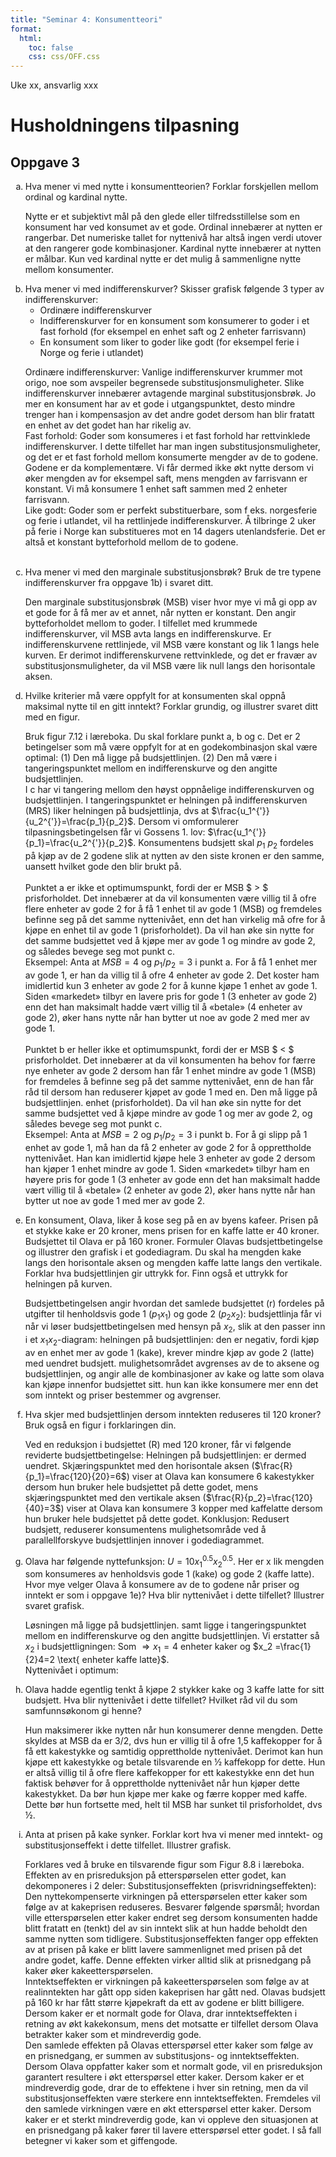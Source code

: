 ```yaml
---
title: "Seminar 4: Konsumentteori"
format:
  html:
    toc: false
    css: css/OFF.css
---
```


Uke xx, ansvarlig xxx

# Husholdningens tilpasning 

## Oppgave 3
a.
Hva mener vi med nytte i konsumentteorien? Forklar forskjellen mellom ordinal og
kardinal nytte.
<div class="sol">
Nytte er et subjektivt mål på den glede eller tilfredsstillelse som en
konsument har ved konsumet av et gode. Ordinal innebærer at nytten er rangerbar. Det
numeriske tallet for nyttenivå har altså ingen verdi utover at den rangerer gode
kombinasjoner. Kardinal nytte innebærer at nytten er målbar. Kun ved kardinal nytte
er det mulig å sammenligne nytte mellom konsumenter.
</div>
a.
Hva mener vi med indifferenskurver? Skisser grafisk følgende 3 typer av
indifferenskurver:
<ul>
  <li>Ordinære indifferenskurver</li>
  <li>Indifferenskurver for en konsument som konsumerer to goder i et fast forhold (for eksempel en enhet saft og 2 enheter farrisvann)</li>
  <li>En konsument som liker to goder like godt (for eksempel ferie i Norge og ferie i
utlandet)</li>
</ul>  
<div class="sol">
Ordinære indifferenskurver: Vanlige indifferenskurver krummer mot origo, noe som avspeiler begrensede
substitusjonsmuligheter. Slike indifferenskurver innebærer avtagende marginal
substitusjonsbrøk. Jo mer en konsument har av et gode i utgangspunktet, desto mindre
trenger han i kompensasjon av det andre godet dersom han blir fratatt en enhet av det
godet han har rikelig av.
<br>
Fast forhold: Goder som konsumeres i et fast forhold har rettvinklede indifferenskurver. I dette
tilfellet har man ingen substitusjonsmuligheter, og det er et fast forhold mellom
konsumerte mengder av de to godene. Godene er da komplementære. Vi får dermed
ikke økt nytte dersom vi øker mengden av for eksempel saft, mens mengden av
farrisvann er konstant. Vi må konsumere 1 enhet saft sammen med 2 enheter
farrisvann. 
<br>
Like godt: Goder som er perfekt substituerbare, som f eks. norgesferie og ferie i utlandet, vil ha
rettlinjede indifferenskurver. Å tilbringe 2 uker på ferie i Norge kan substitueres mot
en 14 dagers utenlandsferie. Det er altså et konstant bytteforhold mellom de to godene.
<br>
<br>
</div>
a.
Hva mener vi med den marginale substitusjonsbrøk? Bruk de tre typene
indifferenskurver fra oppgave 1b) i svaret ditt.
<div class="sol">
Den marginale substitusjonsbrøk (MSB) viser hvor mye vi må gi opp av
et gode for å få mer av et annet, når nytten er konstant. Den angir bytteforholdet
mellom to goder. I tilfellet med krummede indifferenskurver, vil MSB avta langs en
indifferenskurve. Er indifferenskurvene rettlinjede, vil MSB være konstant og lik 1
langs hele kurven. Er derimot indifferenskurvene rettvinklede, og det er fravær av
substitusjonsmuligheter, da vil MSB være lik null langs den horisontale aksen. 
</div>
a.
Hvilke kriterier må være oppfylt for at konsumenten skal oppnå maksimal nytte til en
gitt inntekt? Forklar grundig, og illustrer svaret ditt med en figur.
<div class="sol">
Bruk figur 7.12 i læreboka. Du skal forklare punkt a, b og c. Det er 2 betingelser som må være oppfylt for at en godekombinasjon skal være optimal: (1) Den må ligge på budsjettlinjen. (2) Den må være i tangeringspunktet mellom en indifferenskurve og den angitte budsjettlinjen. 
<br>
I c har vi tangering mellom den høyst oppnåelige indifferenskurven
og budsjettlinjen. I tangeringspunktet er helningen på indifferenskurven (MRS) liker
helningen på budsjettlinja, dvs at $\frac{u_1^{'}}{u_2^{'}}=\frac{p_1}{p_2}$. Dersom vi omformulerer
tilpasningsbetingelsen får vi Gossens 1. lov: $\frac{u_1^{'}}{p_1}=\frac{u_2^{'}}{p_2}$. Konsumentens budsjett skal
$p_1$ $p_2$ fordeles på kjøp av de 2 godene slik at nytten av den siste kronen er den samme,
uansett hvilket gode den blir brukt på.
<br>
<br>
Punktet a er ikke et optimumspunkt, fordi der er MSB $ > $ prisforholdet. Det
innebærer at da vil konsumenten være villig til å ofre flere enheter av gode 2 for å
få 1 enhet til av gode 1 (MSB) og fremdeles befinne seg på det samme nyttenivået,
enn det han virkelig må ofre for å kjøpe en enhet til av gode 1 (prisforholdet). Da
vil han øke sin nytte for det samme budsjettet ved å kjøpe mer av gode 1 og
mindre av gode 2, og således bevege seg mot punkt c.
<br>
Eksempel: Anta at $MSB = 4$ og $p_1/p_2 = 3$ i punkt a. For å få 1 enhet mer av gode
1, er han da villig til å ofre 4 enheter av gode 2. Det koster ham imidlertid kun 3
enheter av gode 2 for å kunne kjøpe 1 enhet av gode 1. Siden «markedet» tilbyr en
lavere pris for gode 1 (3 enheter av gode 2) enn det han maksimalt hadde vært
villig til å «betale» (4 enheter av gode 2), øker hans nytte når han bytter ut noe av
gode 2 med mer av gode 1.
<br>
<br>
Punktet b er heller ikke et optimumspunkt, fordi der er MSB $ < $ prisforholdet. Det
innebærer at da vil konsumenten ha behov for færre nye enheter av gode 2 dersom
han får 1 enhet mindre av gode 1 (MSB) for fremdeles å befinne seg på det samme
nyttenivået, enn de han får råd til dersom han reduserer kjøpet av gode 1 med en. Den må ligge på budsjettlinjen. enhet (prisforholdet). Da vil han øke sin nytte for det samme budsjettet ved å
kjøpe mindre av gode 1 og mer av gode 2, og således bevege seg mot punkt c.
<br>
Eksempel: Anta at $MSB = 2$ og $p_1/p_2 = 3$ i punkt b. For å gi slipp på 1 enhet av
gode 1, må han da få 2 enheter av gode 2 for å opprettholde nyttenivået. Han kan
imidlertid kjøpe hele 3 enheter av gode 2 dersom han kjøper 1 enhet mindre av
gode 1. Siden «markedet» tilbyr ham en høyere pris for gode 1 (3 enheter av gode enn det 
han maksimalt hadde vært villig til å «betale» (2 enheter av gode 2),
øker hans nytte når han bytter ut noe av gode 1 med mer av gode 2.
</div>
a.
En konsument, Olava, liker å kose seg på en av byens kafeer. Prisen på et stykke kake er
20 kroner, mens prisen for en kaffe latte er 40 kroner. Budsjettet til Olava er på 160
kroner. Formuler Olavas budsjettbetingelse og illustrer den grafisk i et godediagram. Du
skal ha mengden kake langs den horisontale aksen og mengden kaffe latte langs den
vertikale. Forklar hva budsjettlinjen gir uttrykk for. Finn også et uttrykk for helningen
på kurven.
<div class="sol">
Budsjettbetingelsen angir hvordan det samlede budsjettet (r) fordeles på
utgifter til henholdsvis gode 1 $(p_1x_1)$ og gode 2 $(p_2x_2)$:
\begin{equation*}
r=p_1x_1+p_2x_2 \rightarrow 160=20x_1+40x_2
\end{equation*}
budsjettlinja får vi når vi løser budsjettbetingelsen med hensyn på $x_2$, slik at den
passer inn i et $x_1x_2$-diagram:
\begin{equation*}
x_2=-\frac{p_1}{p_2}x_1+\frac{r}{p_2} \rightarrow
\end{equation*}
helningen på budsjettlinjen:
\begin{equation*}
\frac{dx_2}{dx_1}=-\frac{p_1}{p_2}
\end{equation*}
den er negativ, fordi kjøp av en enhet mer av gode 1 (kake), krever mindre kjøp av gode 2 (latte) med uendret budsjett.
mulighetsområdet avgrenses av de to aksene og budsjettlinjen, og angir alle de
kombinasjoner av kake og latte som olava kan kjøpe innenfor budsjettet sitt. hun kan
ikke konsumere mer enn det som inntekt og priser bestemmer og avgrenser.
</div>
a.
Hva skjer med budsjettlinjen dersom inntekten reduseres til 120 kroner? Bruk også en
figur i forklaringen din.
<div class="sol">
Ved en reduksjon i budsjettet (R) med 120 kroner, får vi følgende reviderte
budsjettbetingelse:
\begin{equation*}
R=p_1x_1+p_2x_2 \Rightarrow 120=20x_1+40x_2
\end{equation*}
Helningen på budsjettlinjen:
\begin{equation*}
\frac{dx_2}{dx_1}=-\frac{p_1}{p_2}
\end{equation*}
er dermed uendret. 
Skjæringspunktet med den horisontale aksen ($\frac{R}{p_1}=\frac{120}{20}=6$) viser at Olava kan konsumere 6 kakestykker dersom hun bruker hele budsjettet på dette godet, mens skjæringspunktet med den
vertikale aksen ($\frac{R}{p_2}=\frac{120}{40}=3$) viser at Olava kan konsumere 3 kopper med kaffelatte dersom hun bruker hele budsjettet på dette godet.
Konklusjon: Redusert budsjett, reduserer konsumentens mulighetsområde ved å
parallellforskyve budsjettlinjen innover i godediagrammet.
</div>
a.
Olava har følgende nyttefunksjon: $U =10x_1^{0.5}x_2^{0.5}$. Her er x lik mengden som konsumeres
av henholdsvis gode 1 (kake) og gode 2 (kaffe latte). Hvor mye velger Olava å
konsumere av de to godene når priser og inntekt er som i oppgave 1e)? Hva blir
nyttenivået i dette tilfellet? Illustrer svaret grafisk.
<div class="sol">
Løsningen må ligge på budsjettlinjen.
\begin{equation*}
R=p_1x_1+ p_2x_2 \Rightarrow 160=20x_1+ 40x_2 
\end{equation*}
samt ligge i tangeringspunktet mellom en indifferenskurve og den angitte budsjettlinjen.
\begin{equation*}
\frac{u_1^{'}}{u_2^{'}}=\frac{p_1}{p_2}=\frac{0.5\cdot 10 x_1^{-0.5}x_2^{0.5}}{0.5 \cdot10 x_1^{0.5}x_2^{-0.5}}=\frac{x_{2}^{0.5+0.5}}{x_1^{0.5+0.5}}=\frac{20}{40} \Rightarrow \frac{x_2}{x_1}=\frac{1}{2} \Rightarrow x_2=\frac{1}{2}x_1
\end{equation*}
Vi erstatter så $x_2$ i budsjettligningen:
\begin{equation*}
R=p_1x_1 + p_2x_2 \Rightarrow 160=20 x_1+ 40x_2 \Rightarrow 160=20x_1+ 40x_1 \Rightarrow 
160=40x_1 \end{equation*}
Som $\Rightarrow x_1 =4 \text{ enheter kaker}$ og $x_2 =\frac{1}{2}4=2 \text{ enheter kaffe latte}$.
<br>
Nyttenivået i optimum: 
\begin{equation*}
U =10x_1^{0.5}x_2^{0.5} = 10\cdot 4^{0.5}2^{0.5} \approx 28,3 \text{ nytteenheter}
\end{equation*}
</div>
a. 
Olava hadde egentlig tenkt å kjøpe 2 stykker kake og 3 kaffe latte for sitt budsjett. Hva
blir nyttenivået i dette tilfellet? Hvilket råd vil du som samfunnsøkonom gi henne?
<div class="sol">
Hun maksimerer ikke nytten når hun konsumerer denne mengden. Dette
skyldes at MSB da er 3/2, dvs hun er villig til å ofre 1,5 kaffekopper for å få ett
kakestykke og samtidig opprettholde nyttenivået. Derimot kan hun kjøpe ett
kakestykke og betale tilsvarende en ½ kaffekopp for dette. Hun er altså villig til å ofre
flere kaffekopper for ett kakestykke enn det hun faktisk behøver for å opprettholde
nyttenivået når hun kjøper dette kakestykket. Da bør hun kjøpe mer kake og færre
kopper med kaffe. Dette bør hun fortsette med, helt til MSB har sunket til
prisforholdet, dvs ½. 
</div>
a. 
Anta at prisen på kake synker. Forklar kort hva vi mener med inntekt- og
substitusjonseffekt i dette tilfellet. Illustrer grafisk.
<div class="sol">
Forklares ved å bruke en tilsvarende figur som Figur 8.8 i læreboka. Effekten av en
prisreduksjon på etterspørselen etter godet, kan dekomponeres i 2 deler:
Substitusjonseffekten (prisvridningseffekten): Den nyttekompenserte virkningen på
etterspørselen etter kaker som følge av at kakeprisen reduseres. Besvarer følgende
spørsmål; hvordan ville etterspørselen etter kaker endret seg dersom konsumenten
hadde blitt fratatt en (tenkt) del av sin inntekt slik at hun hadde beholdt den samme
nytten som tidligere. Substitusjonseffekten fanger opp effekten av at prisen på kake er
blitt lavere sammenlignet med prisen på det andre godet, kaffe. Denne effekten virker
alltid slik at prisnedgang på kaker øker kakeetterspørselen.
<br>
Inntektseffekten er virkningen på kakeetterspørselen som følge av at realinntekten har
gått opp siden kakeprisen har gått ned. Olavas budsjett på 160 kr har fått større
kjøpekraft da ett av godene er blitt billigere. Dersom kaker er et normalt gode for
Olava, drar inntektseffekten i retning av økt kakekonsum, mens det motsatte er tilfellet
dersom Olava betrakter kaker som et mindreverdig gode.
<br>
Den samlede effekten på Olavas etterspørsel etter kaker som følge av en prisnedgang,
er summen av substitusjons- og inntektseffekten. Dersom Olava oppfatter kaker som
et normalt gode, vil en prisreduksjon garantert resultere i økt etterspørsel etter kaker.
Dersom kaker er et mindreverdig gode, drar de to effektene i hver sin retning, men da
vil substitusjonseffekten være sterkere enn inntektseffekten. Fremdeles vil den
samlede virkningen være en økt etterspørsel etter kaker. Dersom kaker er et sterkt
mindreverdig gode, kan vi oppleve den situasjonen at en prisnedgang på kaker fører til
lavere etterspørsel etter godet. I så fall betegner vi kaker som et giffengode.
</div>




